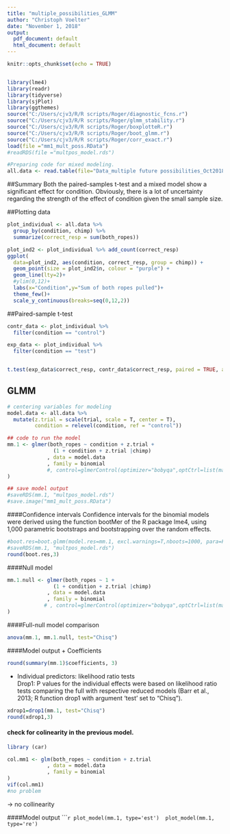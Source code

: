 ```yaml
---
title: "multiple_possibilities_GLMM"
author: "Christoph Voelter"
date: "November 1, 2018"
output:
  pdf_document: default
  html_document: default
---
```


```r
knitr::opts_chunk$set(echo = TRUE)


library(lme4)
library(readr)
library(tidyverse)
library(sjPlot)
library(ggthemes)
source("C:/Users/cjv3/R/R scripts/Roger/diagnostic_fcns.r")
source("C:/Users/cjv3/R/R scripts/Roger/glmm_stability.r")
source("C:/Users/cjv3/R/R scripts/Roger/boxplotteR.r")
source("C:/Users/cjv3/R/R scripts/Roger/boot_glmm.r")
source("C:/Users/cjv3/R/R scripts/Roger/corr_exact.r")
load(file ="mm1_mult_poss.RData")
#readRDS(file ="multpos_model.rds")
```

```r
#Preparing code for mixed modeling. 
all.data <- read.table(file="Data_multiple future possibilities_Oct2018.txt", header=T, sep="\t")

```


##Summary
Both the paired-samples t-test and a mixed model show a significant effect for condition. Obviously, there is a lot of uncertainty regarding the strength of the effect of condition given the small sample size.


##Plotting data
```r

plot_individual <- all.data %>%
  group_by(condition, chimp) %>% 
  summarize(correct_resp = sum(both_ropes)) 

plot_ind2 <- plot_individual %>% add_count(correct_resp)
ggplot(
  data=plot_ind2, aes(condition, correct_resp, group = chimp)) +   
  geom_point(size = plot_ind2$n, colour = "purple") +
  geom_line(lty=2)+
  #ylim(0,12)+
  labs(x="Condition",y="Sum of both ropes pulled")+
  theme_few()+
  scale_y_continuous(breaks=seq(0,12,2))


```

\pagebreak  

##Paired-sample t-test
```r

contr_data <- plot_individual %>%  
  filter(condition == "control")

exp_data <- plot_individual %>%  
  filter(condition == "test")


t.test(exp_data$correct_resp, contr_data$correct_resp, paired = TRUE, alternative = "two.sided")
```

## GLMM

``` r

# centering variables for modeling
model.data <- all.data %>% 
  mutate(z.trial = scale(trial, scale = T, center = T),
         condition = relevel(condition, ref = "control"))

## code to run the model
mm.1 <- glmer(both_ropes ~ condition + z.trial + 
               (1 + condition + z.trial |chimp)
             , data = model.data
             , family = binomial
             #, control=glmerControl(optimizer="bobyqa",optCtrl=list(maxfun=2e5))
)

## save model output
#saveRDS(mm.1, "multpos_model.rds")
#save.image("mm1_mult_poss.RData")
```
####Confidence intervals
Confidence intervals for the binomial models were derived using the function bootMer of the R package lme4, using 1,000 parametric bootstraps and bootstrapping over the random effects.

```R
#boot.res=boot.glmm(model.res=mm.1, excl.warnings=T,nboots=1000, para=F)
#saveRDS(mm.1, "multpos_model.rds")
round(boot.res,3)
```

####Null model	 
```r
mm.1.null <- glmer(both_ropes ~ 1 + 
               (1 + condition + z.trial |chimp)
             , data = model.data
             , family = binomial
            # , control=glmerControl(optimizer="bobyqa",optCtrl=list(maxfun=2e5))
)

```
####Full-null model comparison
```r
anova(mm.1, mm.1.null, test="Chisq")
```
####Model output
  + Coefficients
```r
round(summary(mm.1)$coefficients, 3)
```
  + Individual predictors: likelihood ratio tests  
Drop1: P values for the individual effects were based on likelihood ratio tests comparing the full with respective reduced models (Barr et al., 2013; R function drop1 with argument 'test' set to "Chisq"). 
```r
xdrop1=drop1(mm.1, test="Chisq")
round(xdrop1,3)
```


#### check for colinearity in the previous model.

```R
library (car)

col.mm1 <- glm(both_ropes ~ condition + z.trial 
             , data = model.data
             , family = binomial
)
vif(col.mm1)
#no problem
```
-> no collinearity

####Model output
`````` r

plot_model(mm.1, type='est') 
plot_model(mm.1, type='re') 
```





